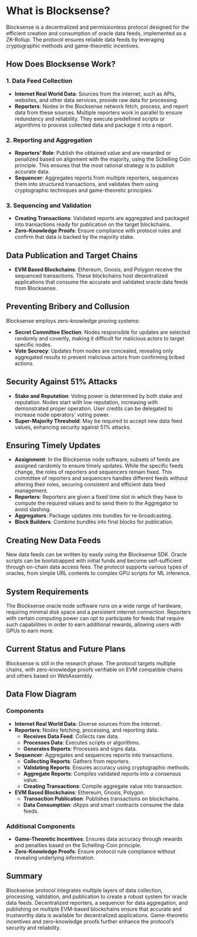 
# What is Blocksense?

Blocksense is a decentralized and permissionless protocol designed for the efficient creation and consumption of oracle data feeds, implemented as a ZK-Rollup. The protocol ensures reliable data feeds by leveraging cryptographic methods and game-theoretic incentives.

<DiagramImage className="blocksense__diagram mt-6 mb-6" src="/diagrams/BlocksenseArchitecture.png" alt="Blocksense Architecture"/>

## How Does Blocksense Work?

### 1. Data Feed Collection

- **Internet Real World Data**: Sources from the internet, such as APIs, websites, and other data services, provide raw data for processing.
- **Reporters**: Nodes in the Blocksense network fetch, process, and report data from these sources. Multiple reporters work in parallel to ensure redundancy and reliability. They execute predefined scripts or algorithms to process collected data and package it into a report.

### 2. Reporting and Aggregation

- **Reporters' Role**: Publish the obtained value and are rewarded or penalized based on alignment with the majority, using the Schelling Coin principle. This ensures that the most rational strategy is to publish accurate data.
- **Sequencer**: Aggregates reports from multiple reporters, sequences them into structured transactions, and validates them using cryptographic techniques and game-theoretic principles.

### 3. Sequencing and Validation

- **Creating Transactions**: Validated reports are aggregated and packaged into transactions ready for publication on the target blockchains.
- **Zero-Knowledge Proofs**: Ensure compliance with protocol rules and confirm that data is backed by the majority stake.

## Data Publication and Target Chains

- **EVM Based Blockchains**: Ethereum, Gnosis, and Polygon receive the sequenced transactions. These blockchains host decentralized applications that consume the accurate and validated oracle data feeds from Blocksense.

## Preventing Bribery and Collusion

Blocksense employs zero-knowledge proving systems:

- **Secret Committee Election**: Nodes responsible for updates are selected randomly and covertly, making it difficult for malicious actors to target specific nodes.
- **Vote Secrecy**: Updates from nodes are concealed, revealing only aggregated results to prevent malicious actors from confirming bribed actions.

## Security Against 51% Attacks

- **Stake and Reputation**: Voting power is determined by both stake and reputation. Nodes start with low reputation, increasing with demonstrated proper operation. User credits can be delegated to increase node operators' voting power.
- **Super-Majority Threshold**: May be required to accept new data feed values, enhancing security against 51% attacks.

## Ensuring Timely Updates

- **Assignment**: In the Blocksense node software, subsets of feeds are assigned randomly to ensure timely updates. While the specific feeds change, the roles of reporters and sequencers remain fixed. This committee of reporters and sequencers handles different feeds without altering their roles, securing consistent and efficient data feed management.
- **Reporters**: Reporters are given a fixed time slot in which they have to compute the required values and to send them to the Aggregator to avoid slashing.
- **Aggregators**: Package updates into bundles for re-broadcasting.
- **Block Builders**: Combine bundles into final blocks for publication.

## Creating New Data Feeds

New data feeds can be written by easily using the Blocksense SDK. Oracle scripts can be bootstrapped with initial funds and become self-sufficient through on-chain data access fees. The protocol supports various types of oracles, from simple URL contents to complex GPU scripts for ML inference.

## System Requirements

The Blocksense oracle node software runs on a wide range of hardware, requiring minimal disk space and a persistent internet connection. Reporters with certain computing power can opt to participate for feeds that require such capabilities in order to earn additional rewards, allowing users with GPUs to earn more.

## Current Status and Future Plans

Blocksense is still in the research phase. The protocol targets multiple chains, with zero-knowledge proofs verifiable on EVM compatible chains and others based on WebAssembly.

## Data Flow Diagram

### Components

- **Internet Real World Data**: Diverse sources from the internet.
- **Reporters**: Nodes fetching, processing, and reporting data.
  - **Receives Data Feed**: Collects raw data.
  - **Processes Data**: Executes scripts or algorithms.
  - **Generates Reports**: Processes and signs data.
- **Sequencer**: Aggregates and sequences reports into transactions.
  - **Collecting Reports**: Gathers from reporters.
  - **Validating Reports**: Ensures accuracy using cryptographic methods.
  - **Aggregate Reports**: Compiles validated reports into a consensus value.
  - **Creating Transactions**: Compile aggregate value into transaction.
- **EVM Based Blockchains**: Ethereum, Gnosis, Polygon.
  - **Transaction Publication**: Publishes transactions on blockchains.
  - **Data Consumption**: dApps and smart contracts consume the data feeds.

### Additional Components

- **Game-Theoretic Incentives**: Ensures data accuracy through rewards and penalties based on the Schelling-Coin principle.
- **Zero-Knowledge Proofs**: Ensure protocol rule compliance without revealing underlying information.

## Summary

Blocksense protocol integrates multiple layers of data collection, processing, validation, and publication to create a robust system for oracle data feeds. Decentralized reporters, a sequencer for data aggregation, and publishing on multiple EVM-based blockchains ensure that accurate and trustworthy data is available for decentralized applications. Game-theoretic incentives and zero-knowledge proofs further enhance the protocol’s security and reliability.
